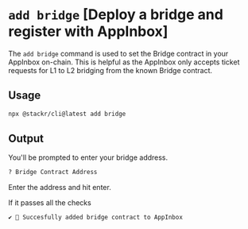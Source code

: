 # `add bridge` [Deploy a bridge and register with AppInbox]

The `add bridge` command is used to set the Bridge contract in your AppInbox on-chain. This is helpful as the AppInbox only accepts ticket requests for L1 to L2 bridging from the known Bridge contract. 

## Usage

```bash
npx @stackr/cli@latest add bridge
```

## Output

You'll be prompted to enter your bridge address.
```bash [terminal]
? Bridge Contract Address
```
Enter the address and hit enter. 

If it passes all the checks 
```bash [terminal]
✔ 🌉 Succesfully added bridge contract to AppInbox
```
